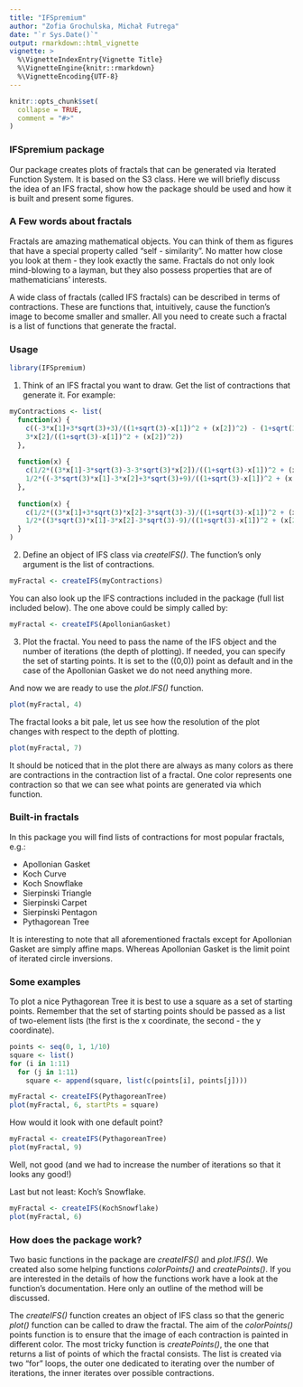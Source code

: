 ```yaml
---
title: "IFSpremium"
author: "Zofia Grochulska, Michał Futrega"
date: "`r Sys.Date()`"
output: rmarkdown::html_vignette
vignette: >
  %\VignetteIndexEntry{Vignette Title}
  %\VignetteEngine{knitr::rmarkdown}
  %\VignetteEncoding{UTF-8}
---
```


```r
knitr::opts_chunk$set(
  collapse = TRUE,
  comment = "#>"
)
```
### IFSpremium package
Our package creates plots of fractals that can be generated via Iterated Function System. It is based on the S3 class. Here we will briefly discuss the idea of an IFS fractal, show how the package should be used and how it is built and present some figures.

### A Few words about fractals
Fractals are amazing mathematical objects. You can think of them as figures that have a special property called "self - similarity". No matter how close you look at them - they look exactly the same. Fractals do not only look mind-blowing to a layman, but they also possess properties that are of mathematicians' interests.

A wide class of fractals (called IFS fractals) can be described in terms of contractions. These are functions that, intuitively, cause the function's image to become smaller and smaller. All you need to create such a fractal is a list of functions that generate the fractal.

### Usage
```r
library(IFSpremium)
```

1. Think of an IFS fractal you want to draw. Get the list of contractions that generate it. For example:
```r
myContractions <- list(
  function(x) {
    c((-3*x[1]+3*sqrt(3)+3)/((1+sqrt(3)-x[1])^2 + (x[2])^2) - (1+sqrt(3))/(2+sqrt(3)), 
    3*x[2]/((1+sqrt(3)-x[1])^2 + (x[2])^2))
  },
  
  function(x) {
    c(1/2*((3*x[1]-3*sqrt(3)-3-3*sqrt(3)*x[2])/((1+sqrt(3)-x[1])^2 + (x[2])^2) + (1+sqrt(3))/(2+sqrt(3))), 
    1/2*((-3*sqrt(3)*x[1]-3*x[2]+3*sqrt(3)+9)/((1+sqrt(3)-x[1])^2 + (x[2])^2) - (3+sqrt(3))/(2+sqrt(3))))
  },
  
  function(x) {
    c(1/2*((3*x[1]+3*sqrt(3)*x[2]-3*sqrt(3)-3)/((1+sqrt(3)-x[1])^2 + (x[2])^2) + (1+sqrt(3))/(2+sqrt(3))), 
    1/2*((3*sqrt(3)*x[1]-3*x[2]-3*sqrt(3)-9)/((1+sqrt(3)-x[1])^2 + (x[2])^2) + (3+sqrt(3))/(2+sqrt(3))))
  }
)
```

2. Define an object of IFS class via _createIFS()_. The function's only argument is the list of contractions.
```r
myFractal <- createIFS(myContractions)
```
You can also look up the IFS contractions included in the package (full list included below). The one above could be simply called by:
```r
myFractal <- createIFS(ApollonianGasket)
```

3. Plot the fractal. You need to pass the name of the IFS object and the number of iterations (the depth of plotting). If needed, you can specify the set of starting points. It is set to the \((0,0)\) point as default and in the case of the Apollonian Gasket we do not need anything more.

And now we are ready to use the _plot.IFS()_ function.

```r
plot(myFractal, 4)
```
The fractal looks a bit pale, let us see how the resolution of the plot changes with respect to the depth of plotting.

```r
plot(myFractal, 7)
```
It should be noticed that in the plot there are always as many colors as there are contractions in the contraction list of a fractal. One color represents one contraction so that we can see what points are generated via which function.

### Built-in fractals
In this package you will find lists of contractions for most popular fractals, e.g.:

* Apollonian Gasket
* Koch Curve
* Koch Snowflake
* Sierpinski Triangle
* Sierpinski Carpet
* Sierpinski Pentagon
* Pythagorean Tree

It is interesting to note that all aforementioned fractals except for Apollonian Gasket are simply affine maps. Whereas Apollonian Gasket is the limit point of iterated circle inversions.

### Some examples
To plot a nice Pythagorean Tree it is best to use a square as a set of starting points. Remember that the set of starting points should be passed as a list of two-element lists (the first is the x coordinate, the second - the y coordinate).
```r
points <- seq(0, 1, 1/10)
square <- list()
for (i in 1:11) 
  for (j in 1:11) 
    square <- append(square, list(c(points[i], points[j])))
```

```r
myFractal <- createIFS(PythagoreanTree)
plot(myFractal, 6, startPts = square)
```
How would it look with one default point?

```r
myFractal <- createIFS(PythagoreanTree)
plot(myFractal, 9)
```
Well, not good (and we had to increase the number of iterations so that it looks any good!)

Last but not least: Koch's Snowflake.
```r
myFractal <- createIFS(KochSnowflake)
plot(myFractal, 6)
```

### How does the package work?
Two basic functions in the package are _createIFS()_ and _plot.IFS()_. We created also some helping functions _colorPoints()_ and _createPoints()_. If you are interested in the details of how the functions work have a look at the function's documentation. Here only an outline of the method will be discussed.

The _createIFS()_ function creates an object of IFS class so that the generic _plot()_ function can be called to draw the fractal. The aim of the  _colorPoints()_ points function is to ensure that the image of each contraction is painted in different color. The most tricky function is _createPoints()_, the one that returns a list of points of which the fractal consists. The list is created via two "for" loops, the outer one dedicated to iterating over the number of iterations, the inner iterates over possible contractions.

